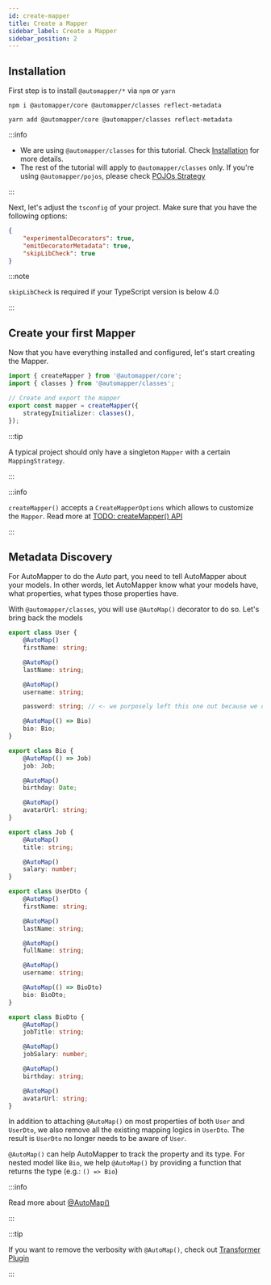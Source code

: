 ```yaml
---
id: create-mapper
title: Create a Mapper
sidebar_label: Create a Mapper
sidebar_position: 2
---
```



## Installation

First step is to install `@automapper/*` via `npm` or `yarn`

```shell
npm i @automapper/core @automapper/classes reflect-metadata
```

```shell
yarn add @automapper/core @automapper/classes reflect-metadata
```

:::info

-   We are using `@automapper/classes` for this tutorial. Check [Installation](../getting-started/installation) for more details.
-   The rest of the tutorial will apply to `@automapper/classes` only. If you're using `@automapper/pojos`, please check [POJOs Strategy](../strategies/pojos)

:::

Next, let's adjust the `tsconfig` of your project. Make sure that you have the following options:

```json
{
    "experimentalDecorators": true,
    "emitDecoratorMetadata": true,
    "skipLibCheck": true
}
```

:::note

`skipLibCheck` is required if your TypeScript version is below 4.0

:::

## Create your first Mapper

Now that you have everything installed and configured, let's start creating the Mapper.

```ts title="/src/mappings/mapper.ts"
import { createMapper } from '@automapper/core';
import { classes } from '@automapper/classes';

// Create and export the mapper
export const mapper = createMapper({
    strategyInitializer: classes(),
});
```

:::tip

A typical project should only have a singleton `Mapper` with a certain `MappingStrategy`.

:::

:::info

`createMapper()` accepts a `CreateMapperOptions` which allows to customize the `Mapper`. Read more at [TODO: createMapper() API](.)

:::

## Metadata Discovery

For AutoMapper to do the _Auto_ part, you need to tell AutoMapper about your models. In other words, let AutoMapper know what your models have, what properties, what types those properties have.

With `@automapper/classes`, you will use `@AutoMap()` decorator to do so. Let's bring back the models

<Tabs>
<TabItem value="user" label="user.entity.ts" default>

```ts
export class User {
    @AutoMap()
    firstName: string;

    @AutoMap()
    lastName: string;

    @AutoMap()
    username: string;

    password: string; // <- we purposely left this one out because we don't want to map "password"

    @AutoMap(() => Bio)
    bio: Bio;
}

export class Bio {
    @AutoMap(() => Job)
    job: Job;

    @AutoMap()
    birthday: Date;

    @AutoMap()
    avatarUrl: string;
}

export class Job {
    @AutoMap()
    title: string;

    @AutoMap()
    salary: number;
}
```

</TabItem>
<TabItem value="userdto" label="user.dto.ts">

```ts
export class UserDto {
    @AutoMap()
    firstName: string;

    @AutoMap()
    lastName: string;

    @AutoMap()
    fullName: string;

    @AutoMap()
    username: string;

    @AutoMap(() => BioDto)
    bio: BioDto;
}

export class BioDto {
    @AutoMap()
    jobTitle: string;

    @AutoMap()
    jobSalary: number;

    @AutoMap()
    birthday: string;

    @AutoMap()
    avatarUrl: string;
}
```

</TabItem>
</Tabs>

In addition to attaching `@AutoMap()` on most properties of both `User` and `UserDto`, we also remove all the existing mapping logics in `UserDto`. The result is `UserDto` no longer needs to be aware of `User`.

`@AutoMap()` can help AutoMapper to track the property and its type. For nested model like `Bio`, we help `@AutoMap()` by providing a function that returns the type (e.g.: `() => Bio`)

:::info

Read more about [@AutoMap()](../strategies/classes#automap)

:::

:::tip

If you want to remove the verbosity with `@AutoMap()`, check out [Transformer Plugin](../misc/transformer-plugin)

:::
